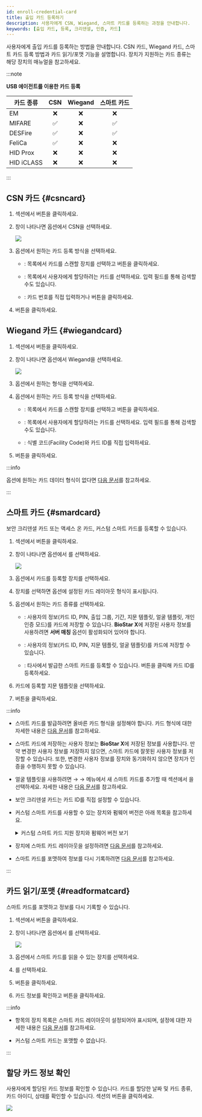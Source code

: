 ```yaml
---
id: enroll-credential-card
title: 출입 카드 등록하기
description: 사용자에게 CSN, Wiegand, 스마트 카드를 등록하는 과정을 안내합니다.
keywords: [출입 카드, 등록, 크리덴셜, 인증, 카드]
---
```


사용자에게 출입 카드를 등록하는 방법을 안내합니다. CSN 카드, Wiegand 카드, 스마트 카드 등록 방법과 카드 읽기/포맷 기능을 설명합니다. 장치가 지원하는 카드 종류는 해당 장치의 매뉴얼을 참고하세요.

:::note

**USB 에이전트를 이용한 카드 등록**

<div className='table-fixed'>

| 카드 종류 | CSN | Wiegand | 스마트 카드 |
| --- | :--: | :--: | :--: |
| EM | ❌ | ❌ | ❌ |
| MIFARE | ✅ | ❌ | ✅ |
| DESFire | ✅ | ❌ | ✅ |
| FeliCa | ✅ | ❌ | ❌ |
| HID Prox | ❌ | ❌ | ❌ |
| HID iCLASS | ❌ | ❌ | ❌ |

</div>

:::

## CSN 카드 {#csncard}

1. <Cmd sid='common.credential' product='2' /> 섹션에서 <Cmd sid='button.addCard' product='2' /> 버튼을 클릭하세요.

1. <Cmd sid='user.header.card' product='2' /> 창이 나타나면 <Cmd sid='user.cardType' product='2' /> 옵션에서 <Cmd>CSN</Cmd>을 선택하세요.

    <Image src='/img/biostarx-new-user-credential-card-csn.png' />

1. <Cmd sid='common.registrationOption' product='2' /> 옵션에서 원하는 카드 등록 방식을 선택하세요.

    * <Cmd sid='common.registerByCardReader' product='2' />: <Cmd sid='common.device' product='2' /> 목록에서 카드를 스캔할 장치를 선택하고 <Cmd sid='common.readCard' product='2' /> 버튼을 클릭하세요.

    * <Cmd sid='common.assignCard' product='2' />: 목록에서 사용자에게 할당하려는 카드를 선택하세요. 입력 필드를 통해 검색할 수도 있습니다.

    * <Cmd sid='common.enterManually' product='2' />: 카드 번호를 직접 입력하거나 <Cmd sid='common.useUserId' product='2' /> 버튼을 클릭하세요.

1. <Cmd sid='button.enroll' product='2' /> 버튼을 클릭하세요.

## Wiegand 카드 {#wiegandcard}

1. <Cmd sid='common.credential' product='2' /> 섹션에서 <Cmd sid='button.addCard' product='2' /> 버튼을 클릭하세요.

1. <Cmd sid='user.header.card' product='2' /> 창이 나타나면 <Cmd sid='user.cardType' product='2' /> 옵션에서 <Cmd>Wiegand</Cmd>을 선택하세요.

    <Image src='/img/biostarx-new-user-credential-card-wiegand.png' />

1. <Cmd sid='user.cardEnrol.cardFormat' product='2' /> 옵션에서 원하는 형식을 선택하세요. 

1. <Cmd sid='common.registrationOption' product='2' /> 옵션에서 원하는 카드 등록 방식을 선택하세요.

    * <Cmd sid='common.registerByCardReader' product='2' />: <Cmd sid='common.device' product='2' /> 목록에서 카드를 스캔할 장치를 선택하고 <Cmd sid='common.readCard' product='2' /> 버튼을 클릭하세요.

    * <Cmd sid='common.assignCard' product='2' />: 목록에서 사용자에게 할당하려는 카드를 선택하세요. 입력 필드를 통해 검색할 수도 있습니다.

    * <Cmd sid='common.enterManually' product='2' />: 식별 코드(Facility Code)와 카드 ID를 직접 입력하세요.

1. <Cmd sid='button.enroll' product='2' /> 버튼을 클릭하세요.

:::info

<Cmd sid='user.cardEnrol.cardFormat' product='2' /> 옵션에 원하는 카드 데이터 형식이 없다면 [다음 문서](settings-credential-wiegand-format)를 참고하세요.

:::

## 스마트 카드 {#smardcard}

보안 크리덴셜 카드 또는 액세스 온 카드, 커스텀 스마트 카드를 등록할 수 있습니다.

1. <Cmd sid='common.credential' product='2' /> 섹션에서 <Cmd sid='button.addCard' product='2' /> 버튼을 클릭하세요.

1. <Cmd sid='user.header.card' product='2' /> 창이 나타나면 <Cmd sid='user.cardType' product='2' /> 옵션에서 <Cmd sid='common.smartCard' product='2' />를 선택하세요.

    <Image src='/img/biostarx-new-user-credential-card-smartcard.png' />

1. <Cmd sid='common.device' product='2' /> 옵션에서 카드를 등록할 장치를 선택하세요.

1. 장치를 선택하면 <Cmd sid='user.cardLayoutFormatName' product='2' /> 옵션에 설정된 카드 레이아웃 형식이 표시됩니다.

1. <Cmd sid='user.cardMode' product='2' /> 옵션에서 원하는 카드 종류를 선택하세요.

    * <Cmd sid='user.secureCredentialCard' product='2' />: 사용자의 정보(카드 ID, PIN, 출입 그룹, 기간, 지문 템플릿, 얼굴 템플릿, 개인 인증 모드)를 카드에 저장할 수 있습니다. **BioStar X**에 저장된 사용자 정보를 사용하려면 **서버 매칭** 옵션이 활성화되어 있어야 합니다.

    * <Cmd sid='user.accessOnCard' product='2' />: 사용자의 정보(카드 ID, PIN, 지문 템플릿, 얼굴 템플릿)를 카드에 저장할 수 있습니다.

    * <Cmd sid='common.customSmartCard' product='2' />: 타사에서 발급한 스마트 카드를 등록할 수 있습니다. <Cmd sid='common.readCard' product='2' /> 버튼을 클릭해 카드 ID를 등록하세요.

1. 카드에 등록할 지문 템플릿을 선택하세요.

1. <Cmd sid='button.writeCard' product='2' /> 버튼을 클릭하세요.

:::info

* 스마트 카드를 발급하려면 올바른 카드 형식을 설정해야 합니다. 카드 형식에 대한 자세한 내용은 [다음 문서](settings-credential-smart-format)를 참고하세요.

* 스마트 카드에 저장하는 사용자 정보는 **BioStar X**에 저장된 정보를 사용합니다. 만약 변경한 사용자 정보를 저장하지 않으면, 스마트 카드에 잘못된 사용자 정보를 저장할 수 있습니다. 또한, 변경한 사용자 정보를 장치와 동기화하지 않으면 장치가 인증을 수행하지 못할 수 있습니다.

* 얼굴 템플릿을 사용하려면 <Cmd sid='shell.header.setting' /> → <Cmd sid='setting.menu.credential.root' /> → <Cmd sid='setting.menu.credential.cardFormat' /> 메뉴에서 새 스마트 카드를 추가할 때 <Cmd sid='setting.cardFormat.layout' product='2' /> 섹션에서 <Cmd sid='setting.cardFormat.useFace' product='2' />을 선택하세요. 자세한 내용은 [다음 문서](settings-credential-smart-format#layout)를 참고하세요.

* 보안 크리덴셜 카드는 카드 ID를 직접 설정할 수 있습니다.

* 커스텀 스마트 카드를 사용할 수 있는 장치와 펌웨어 버전은 아래 목록을 참고하세요.

  <details>
  <summary>커스텀 스마트 카드 지원 장치와 펌웨어 버전 보기</summary>

  - XPass D2 펌웨어 1.7.1 이상

  - BioEntry P2 펌웨어 1.5.1 이상

  - BioEntry W2 펌웨어 1.8.0 이상

  - BioStation 2a 펌웨어 1.1.0 이상

  - X-Station 2 펌웨어 1.3.0 이상

  - BioStation 3 펌웨어 1.3.0 이상

  - BioEntry W3 펌웨어 1.0.0 이상

  - BioLite N2 펌웨어 1.6.2 이상

  </details>

  

* 장치에 스마트 카드 레이아웃을 설정하려면 [다음 문서](settings-device-details-auth)를 참고하세요.

* 스마트 카드를 포맷하여 정보를 다시 기록하려면 [다음 문서](#readformatcard)를 참고하세요.

:::

## 카드 읽기/포맷 {#readformatcard}

스마트 카드를 포맷하고 정보를 다시 기록할 수 있습니다.

1. <Cmd sid='common.credential' product='2' /> 섹션에서 <Cmd sid='button.addCard' product='2' /> 버튼을 클릭하세요.

1. <Cmd sid='user.header.card' product='2' /> 창이 나타나면 <Cmd sid='user.cardType' product='2' /> 옵션에서 <Cmd sid='common.readCard' product='2' />를 선택하세요.

    <Image src='/img/biostarx-new-user-credential-card-readcard.png' />

1. <Cmd sid='common.device' product='2' /> 옵션에서 스마트 카드를 읽을 수 있는 장치를 선택하세요.

1. <Cmd sid='user.cardModeLong' product='2' />를 선택하세요.

1. <Cmd sid='common.readCard' product='2' /> 버튼을 클릭하세요.

1. 카드 정보를 확인하고 <Cmd sid='button.formatCard' product='2' /> 버튼을 클릭하세요.

:::info

* <Cmd sid='common.device' product='2' /> 항목의 장치 목록은 스마트 카드 레이아웃이 설정되어야 표시되며, 설정에 대한 자세한 내용은 [다음 문서](settings-device-details-auth)를 참고하세요.

* 커스텀 스마트 카드는 포맷할 수 없습니다.

:::


## 할당 카드 정보 확인

사용자에게 할당된 카드 정보를 확인할 수 있습니다. 카드를 할당한 날짜 및 카드 종류, 카드 아이디, 상태를 확인할 수 있습니다. <Cmd sid='common.credential' product='2' /> 섹션의 <Cmd sid='user.cardHistory' product='2' /> 버튼을 클릭하세요.

<Image src='/img/biostarx-new-user-credential-card-assign-info.png' />